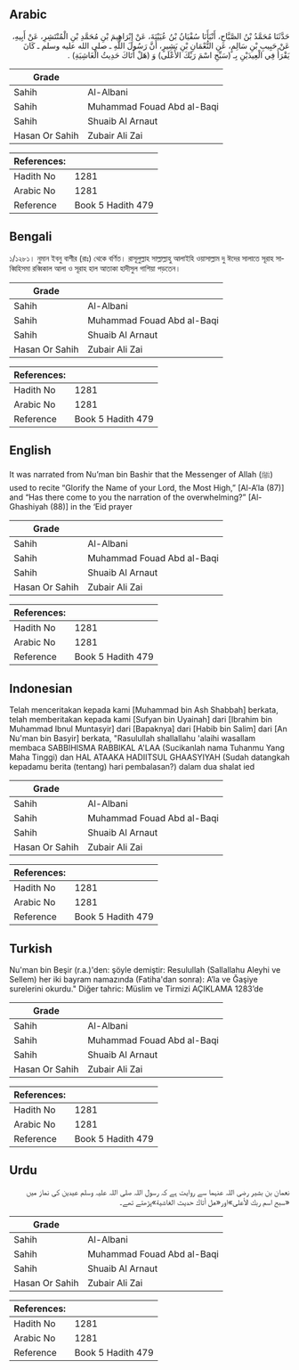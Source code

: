 ## Arabic


<div dir="rtl" lang="ar" style={{fontSize:'larger',backgroundColor:'#f8f9fa',padding:20}}>
حَدَّثَنَا مُحَمَّدُ بْنُ الصَّبَّاحِ، أَنْبَأَنَا سُفْيَانُ بْنُ عُيَيْنَةَ، عَنْ إِبْرَاهِيمَ بْنِ مُحَمَّدِ بْنِ الْمُنْتَشِرِ، عَنْ أَبِيهِ، عَنْ حَبِيبِ بْنِ سَالِمٍ، عَنِ النُّعْمَانِ بْنِ بَشِيرٍ، أَنَّ رَسُولَ اللَّهِ ـ صلى الله عليه وسلم ـ كَانَ يَقْرَأُ فِي الْعِيدَيْنِ بِـ ‏(سَبِّحِ اسْمَ رَبِّكَ الأَعْلَى)‏ وَ ‏(هَلْ أَتَاكَ حَدِيثُ الْغَاشِيَةِ)‏ ‏.‏
</div>
<div style={{backgroundColor:'#f8f9fa',padding:20, marginBottom: 10}}><table> <thead> <tr> <th>Grade</th> <th></th> </tr> </thead> <tbody> <tr><td>Sahih</td><td>Al-Albani</td></tr><tr><td>Sahih</td><td>Muhammad Fouad Abd al-Baqi</td></tr><tr><td>Sahih</td><td>Shuaib Al Arnaut</td></tr><tr><td>Hasan Or Sahih</td><td>Zubair Ali Zai</td></tr></tbody></table><table> <thead> <tr> <th>References:</th> <th></th> </tr> </thead> <tbody><tr><td>Hadith No</td><td>1281</td></tr><tr><td>Arabic No</td><td>1281</td></tr><tr><td>Reference</td><td>Book 5 Hadith 479</td></tr></tbody></table></div>

## Bengali


<div dir="ltr" lang="bn" style={{fontSize:'larger',backgroundColor:'#f8f9fa',padding:20}}>
১/১২৮১। নুমান ইবনু বাশীর (রাঃ) থেকে বর্ণিত। রাসূলুল্লাহ সাল্লাল্লাহু আলাইহি ওয়াসাল্লাম দু ঈদের সালাতে সূরাহ সাব্বিহিসমা রব্বিকাল আলা ও সূরাহ হাল আতাকা হাদীসুল গাশিয়া পড়তেন।
</div>
<div style={{backgroundColor:'#f8f9fa',padding:20, marginBottom: 10}}><table> <thead> <tr> <th>Grade</th> <th></th> </tr> </thead> <tbody> <tr><td>Sahih</td><td>Al-Albani</td></tr><tr><td>Sahih</td><td>Muhammad Fouad Abd al-Baqi</td></tr><tr><td>Sahih</td><td>Shuaib Al Arnaut</td></tr><tr><td>Hasan Or Sahih</td><td>Zubair Ali Zai</td></tr></tbody></table><table> <thead> <tr> <th>References:</th> <th></th> </tr> </thead> <tbody><tr><td>Hadith No</td><td>1281</td></tr><tr><td>Arabic No</td><td>1281</td></tr><tr><td>Reference</td><td>Book 5 Hadith 479</td></tr></tbody></table></div>

## English


<div dir="ltr" lang="en" style={{fontSize:'larger',backgroundColor:'#f8f9fa',padding:20}}>
It was narrated from Nu’man bin Bashir that the Messenger of Allah (ﷺ) used to recite “Glorify the Name of your Lord, the Most High,” [Al-A’la (87)] and “Has there come to you the narration of the overwhelming?” [Al-Ghashiyah (88)] in the ‘Eid prayer
</div>
<div style={{backgroundColor:'#f8f9fa',padding:20, marginBottom: 10}}><table> <thead> <tr> <th>Grade</th> <th></th> </tr> </thead> <tbody> <tr><td>Sahih</td><td>Al-Albani</td></tr><tr><td>Sahih</td><td>Muhammad Fouad Abd al-Baqi</td></tr><tr><td>Sahih</td><td>Shuaib Al Arnaut</td></tr><tr><td>Hasan Or Sahih</td><td>Zubair Ali Zai</td></tr></tbody></table><table> <thead> <tr> <th>References:</th> <th></th> </tr> </thead> <tbody><tr><td>Hadith No</td><td>1281</td></tr><tr><td>Arabic No</td><td>1281</td></tr><tr><td>Reference</td><td>Book 5 Hadith 479</td></tr></tbody></table></div>

## Indonesian


<div dir="ltr" lang="id" style={{fontSize:'larger',backgroundColor:'#f8f9fa',padding:20}}>
Telah menceritakan kepada kami [Muhammad bin Ash Shabbah] berkata, telah memberitakan kepada kami [Sufyan bin Uyainah] dari [Ibrahim bin Muhammad Ibnul Muntasyir] dari [Bapaknya] dari [Habib bin Salim] dari [An Nu'man bin Basyir] berkata, "Rasulullah shallallahu 'alaihi wasallam membaca SABBIHISMA RABBIKAL A'LAA (Sucikanlah nama Tuhanmu Yang Maha Tinggi) dan HAL ATAAKA HADIITSUL GHAASYIYAH (Sudah datangkah kepadamu berita (tentang) hari pembalasan?) dalam dua shalat ied
</div>
<div style={{backgroundColor:'#f8f9fa',padding:20, marginBottom: 10}}><table> <thead> <tr> <th>Grade</th> <th></th> </tr> </thead> <tbody> <tr><td>Sahih</td><td>Al-Albani</td></tr><tr><td>Sahih</td><td>Muhammad Fouad Abd al-Baqi</td></tr><tr><td>Sahih</td><td>Shuaib Al Arnaut</td></tr><tr><td>Hasan Or Sahih</td><td>Zubair Ali Zai</td></tr></tbody></table><table> <thead> <tr> <th>References:</th> <th></th> </tr> </thead> <tbody><tr><td>Hadith No</td><td>1281</td></tr><tr><td>Arabic No</td><td>1281</td></tr><tr><td>Reference</td><td>Book 5 Hadith 479</td></tr></tbody></table></div>

## Turkish


<div dir="ltr" lang="tr" style={{fontSize:'larger',backgroundColor:'#f8f9fa',padding:20}}>
Nu'man bin Beşir (r.a.)'den: şöyle demiştir: Resulullah (Sallallahu Aleyhi ve Sellem) her iki bayram namazında (Fatiha'dan sonra): A’la ve Ğaşiye surelerini okurdu." Diğer tahric: Müslim ve Tirmizi AÇIKLAMA 1283’de
</div>
<div style={{backgroundColor:'#f8f9fa',padding:20, marginBottom: 10}}><table> <thead> <tr> <th>Grade</th> <th></th> </tr> </thead> <tbody> <tr><td>Sahih</td><td>Al-Albani</td></tr><tr><td>Sahih</td><td>Muhammad Fouad Abd al-Baqi</td></tr><tr><td>Sahih</td><td>Shuaib Al Arnaut</td></tr><tr><td>Hasan Or Sahih</td><td>Zubair Ali Zai</td></tr></tbody></table><table> <thead> <tr> <th>References:</th> <th></th> </tr> </thead> <tbody><tr><td>Hadith No</td><td>1281</td></tr><tr><td>Arabic No</td><td>1281</td></tr><tr><td>Reference</td><td>Book 5 Hadith 479</td></tr></tbody></table></div>

## Urdu


<div dir="rtl" lang="ur" style={{fontSize:'larger',backgroundColor:'#f8f9fa',padding:20}}>
نعمان بن بشیر رضی اللہ عنہما سے روایت ہے کہ رسول اللہ صلی اللہ علیہ وسلم عیدین کی نماز میں «سبح اسم ربك الأعلى»اور«هل أتاك حديث الغاشية»پڑھتے تھے۔
</div>
<div style={{backgroundColor:'#f8f9fa',padding:20, marginBottom: 10}}><table> <thead> <tr> <th>Grade</th> <th></th> </tr> </thead> <tbody> <tr><td>Sahih</td><td>Al-Albani</td></tr><tr><td>Sahih</td><td>Muhammad Fouad Abd al-Baqi</td></tr><tr><td>Sahih</td><td>Shuaib Al Arnaut</td></tr><tr><td>Hasan Or Sahih</td><td>Zubair Ali Zai</td></tr></tbody></table><table> <thead> <tr> <th>References:</th> <th></th> </tr> </thead> <tbody><tr><td>Hadith No</td><td>1281</td></tr><tr><td>Arabic No</td><td>1281</td></tr><tr><td>Reference</td><td>Book 5 Hadith 479</td></tr></tbody></table></div>